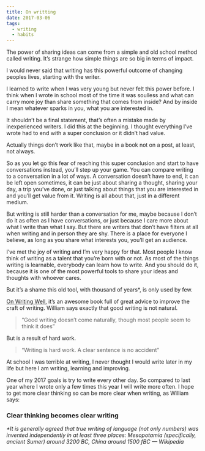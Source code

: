 ```yaml
---
title: On writting
date: 2017-03-06
tags:
  - writing
  - habits
---
```


The power of sharing ideas can come from a simple and old school method called writing. It’s strange how simple things are so big in terms of impact.

I would never said that writing has this powerful outcome of changing peoples lives, starting with the writer.

I learned to write when I was very young but never felt this power before. I think when I wrote in school most of the time it was soulless and what can carry more joy than share something that comes from inside? And by inside I mean whatever sparks in you, what you are interested in.

It shouldn’t be a final statement, that’s often a mistake made by inexperienced writers. I did this at the beginning. I thought everything I’ve wrote had to end with a super conclusion or it didn’t had value.

Actually things don’t work like that, maybe in a book not on a post, at least, not always.

So as you let go this fear of reaching this super conclusion and start to have conversations instead, you’ll step up your game. You can compare writing to a conversation in a lot of ways. A conversation doesn’t have to end, it can be left open sometimes, it can be just about sharing a thought, sharing your day, a trip you’ve done, or just talking about things that you are interested in and you’ll get value from it. Writing is all about that, just in a different medium.

But writing is still harder than a conversation for me, maybe because I don’t do it as often as I have conversations, or just because I care more about what I write than what I say. But there are writers that don’t have filters at all when writing and in person they are shy. There is a place for everyone I believe, as long as you share what interests you, you’ll get an audience.

I’ve met the joy of writing and I’m very happy for that. Most people I know think of writing as a talent that you’re born with or not. As most of the things writing is learnable, everybody can learn how to write. And you should do it, because it is one of the most powerful tools to share your ideas and thoughts with whoever cares.

But it’s a shame this old tool, with thousand of years\*, is only used by few.

[On Writing Well](https://amzn.com/0060891548), it’s an awesome book full of great advice to improve the craft of writing. William says exactly that good writing is not natural.

> “Good writing doesn’t come naturally, though most people seem to think it does”

But is a result of hard work.

> “Writing is hard work. A clear sentence is no accident”

At school I was terrible at writing, I never thought I would write later in my life but here I am writing, learning and improving.

One of my 2017 goals is try to write every other day. So compared to last year where I wrote only a few times this year I will write more often. I hope to get more clear thinking so can be more clear when writing, as William says:

### Clear thinking becomes clear writing

_\*It is generally agreed that true writing of language (not only numbers) was invented independently in at least three places: Mesopotamia (specifically, ancient Sumer) around 3200 BC, China around 1500 fBC — Wikipedia_
